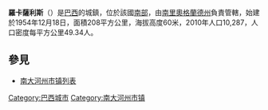 {{Coord|29|17|S|51|52|W|display=title}}

'''羅卡薩利斯'''（{{lang-pt|Roca Sales}}）是[[巴西|巴西]]的城鎮，位於該國[[巴西南部|南部]]，由[[南里奧格蘭德州|南里奧格蘭德州]]負責管轄，始建於1954年12月18日，面積208平方公里，海拔高度60米，2010年人口10,287，人口密度每平方公里49.34人。

== 參見 ==
*[[南大河州市镇列表|南大河州市镇列表]]

{{Brazil-geo-stub}}
{{南里約格朗德州市鎮}}
[[Category:巴西城市|Category:巴西城市]]
[[Category:南大河州市镇|Category:南大河州市镇]]